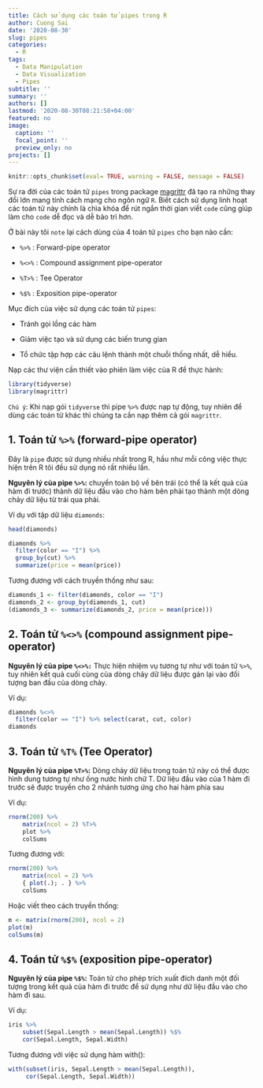 ```yaml
---
title: Cách sử dụng các toán tử pipes trong R
author: Cuong Sai
date: '2020-08-30'
slug: pipes
categories:
  - R
tags:
  - Data Manipulation
  - Data Visualization
  - Pipes
subtitle: ''
summary: ''
authors: []
lastmod: '2020-08-30T08:21:58+04:00'
featured: no
image:
  caption: ''
  focal_point: ''
  preview_only: no
projects: []
---
```






```r
knitr::opts_chunk$set(eval= TRUE, warning = FALSE, message = FALSE)
```

Sự ra đời của các toán tử `pipes` trong package [magrittr](https://magrittr.tidyverse.org/reference/index.html)
đã tạo ra những thay đổi lớn mang tính cách mạng cho ngôn ngữ `R`. Biết cách sử dụng linh hoạt các toán tử này chính là chìa khóa để rút ngắn thời gian viết `code` cũng giúp làm cho `code` dễ đọc và dễ bảo trì hơn. 

Ở bài này tôi `note` lại cách dùng của 4 toán tử `pipes` cho bạn nào cần: 

- `%>%` : Forward-pipe operator

- `%<>%` : Compound assignment pipe-operator

- `%T>%` :  Tee Operator

- `%$%` : Exposition pipe-operator

Mục đích của việc sử dụng các toán tử `pipes`:

- Tránh gọi lồng các hàm

- Giảm việc tạo và sử dụng các biến trung gian

- Tổ chức  tập hợp các câu lệnh thành một chuỗi thống nhất, dễ hiểu.


Nạp các thư viện cần thiết vào phiên làm việc của R để thực hành:

```r
library(tidyverse)
library(magrittr)
```

`Chú ý`: Khi nạp gói `tidyverse` thì pipe `%>%` được nạp tự động, tuy nhiên để dùng các toán từ khác thì chúng ta cần nạp thêm cả gói `magrittr`. 

## 1. Toán tử `%>%` (forward-pipe operator)

Đây là `pipe` được sử dụng nhiều nhất trong R, hầu như mỗi công việc thực hiện trên R tôi đều sử dụng nó rất nhiều lần.

**Nguyên lý của pipe `%>%`:** chuyển toàn bộ vế bên trái (có thể là kết quả của hàm đi trước)  thành dữ liệu đầu vào cho hàm bên phải tạo thành một dòng chảy dữ liệu từ trái qua phải. 

Ví dụ với tập dữ liệu `diamonds`:

```r
head(diamonds)
```
```r
diamonds %>%
  filter(color == "I") %>%
  group_by(cut) %>%
  summarize(price = mean(price))
```

Tương đương với cách truyền thống như sau:
```r
diamonds_1 <- filter(diamonds, color == "I")
diamonds_2 <- group_by(diamonds_1, cut)
(diamonds_3 <- summarize(diamonds_2, price = mean(price)))
```



## 2. Toán tử `%<>%` (compound assignment pipe-operator)

**Nguyên lý của pipe `%<>%: `** Thực hiện nhiệm vụ tương tự như với toán tử  `%>%`, tuy nhiên kết quả cuối cùng của dòng chảy dữ liệu được gán lại vào đối tượng ban đầu của dòng chảy.


Ví dụ:

```r
diamonds %<>%
  filter(color == "I") %>% select(carat, cut, color)
diamonds
```

## 3. Toán tử `%T%` (Tee Operator)

**Nguyên lý của pipe `%T>%`:** Dòng chảy dữ liệu trong toán tử này có thể được hình dung tương tự như ống nước hình chữ T. Dữ liệu đầu vào của 1 hàm đi trước sẽ được truyền cho 2 nhánh tương ứng cho hai hàm phía sau


Ví dụ:

```r
rnorm(200) %>%
    matrix(ncol = 2) %T>%
    plot %>%
    colSums
```

Tương đương với:

```r
rnorm(200) %>%
    matrix(ncol = 2) %>%
    { plot(.); . } %>%
    colSums
```

Hoặc viết theo cách truyền thống:

```r
m <- matrix(rnorm(200), ncol = 2)
plot(m)
colSums(m)
```

## 4. Toán tử `%$%` (exposition pipe-operator)

**Nguyên lý của pipe `%$% `:** Toán tử cho phép trích xuất đích danh một đối tượng trong kết quả của hàm đi trước để sử dụng như dữ liệu đầu vào cho hàm đi sau. 

Ví dụ:

```r
iris %>%
    subset(Sepal.Length > mean(Sepal.Length)) %$%
    cor(Sepal.Length, Sepal.Width)
```

Tương đương với việc sử dụng hàm with():

```r
with(subset(iris, Sepal.Length > mean(Sepal.Length)),
     cor(Sepal.Length, Sepal.Width))
```
